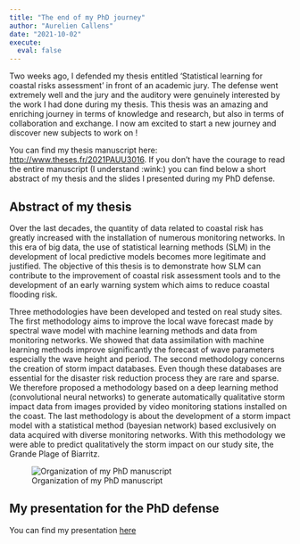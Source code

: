 ```yaml
---
title: "The end of my PhD journey"
author: "Aurelien Callens"
date: "2021-10-02"
execute:
  eval: false
---
```


Two weeks ago, I defended my thesis entitled 'Statistical learning for coastal risks assessment' in front of an academic jury. The defense went extremely well and the jury and the auditory were genuinely interested by the work I had done during my thesis. This thesis was an amazing and enriching journey in terms of knowledge and research, but also in terms of collaboration and exchange. I now am excited to start a new journey and discover new subjects to work on ! 

You can find my thesis manuscript here:
<a href="http://www.theses.fr/2021PAUU3016" target="_blank"> http://www.theses.fr/2021PAUU3016</a>. If you don't have the courage to read the entire manuscript (I understand :wink:) you can find below a short abstract of my thesis and the slides I presented during my PhD defense. 

## Abstract of my thesis

Over the last decades, the quantity of data related to coastal risk has greatly increased with the installation of numerous monitoring networks. In this era of big data, the use of statistical learning methods (SLM) in the development of local predictive models becomes more legitimate and justified. The objective of this thesis is to demonstrate how SLM can contribute to the improvement of coastal risk assessment tools and to the development of an early warning system which aims to reduce coastal flooding risk. 

Three methodologies have been developed and tested on real study sites. The first methodology aims to improve the local wave forecast made by spectral wave model with machine learning methods and data from monitoring networks. We showed that data assimilation with machine learning methods improve significantly the forecast of wave parameters especially the wave height and period. The second methodology concerns the creation of storm impact databases. Even though these databases are essential for the disaster risk reduction process they are rare and sparse. We therefore proposed a methodology based on a deep learning method (convolutional neural networks) to generate automatically qualitative storm impact data from images provided by video monitoring stations installed on the coast. The last methodology is about the development of a storm impact model with a statistical method (bayesian network) based exclusively on data acquired with diverse monitoring networks. With this methodology we were able to predict qualitatively the storm impact on our study site, the Grande Plage of Biarritz. 

![Organization of my PhD manuscript](./images/thesis_organization.png)

## My presentation for the PhD defense

You can find my presentation [here](../../doc/Presentation_thesis_Callens_Aurelien.pdf)